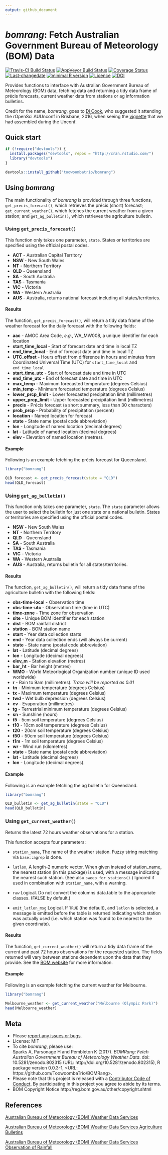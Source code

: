```yaml
---
output: github_document
---
```


<!-- README.md is generated from README.Rmd. Please edit that file -->

# _bomrang_: Fetch Australian Government Bureau of Meteorology (BOM) Data

[![Travis-CI Build Status](https://travis-ci.org/ToowoombaTrio/bomrang.svg?branch=master)](https://travis-ci.org/ToowoombaTrio/bomrang)
[![AppVeyor Build Status](https://ci.appveyor.com/api/projects/status/github/ToowoombaTrio/bomrang?branch=master&svg=true)](https://ci.appveyor.com/project/ToowoombaTrio/bomrang)
[![Coverage Status](https://img.shields.io/codecov/c/github/ToowoombaTrio/bomrang/master.svg)](https://codecov.io/github/ToowoombaTrio/bomrang?branch=master)
[![Last-changedate](https://img.shields.io/badge/last%20change-`r gsub('-', '--', Sys.Date())`-brightgreen.svg)](https://github.com/toowoombatrio/bomrang/commits/master) 
[![minimal R version](https://img.shields.io/badge/R%3E%3D-`r as.character(getRversion())`-brightgreen.svg)](https://cran.r-project.org/)
[![Licence](https://img.shields.io/github/license/mashape/apistatus.svg)](http://choosealicense.com/licenses/mit/) 
[![DOI](https://zenodo.org/badge/DOI/10.5281/zenodo.802320.svg)](https://doi.org/10.5281/zenodo.802320)

Provides functions to interface with Australian Government Bureau of Meteorology (BOM) data, fetching data and returning a tidy data frame of précis forecasts, current weather data from stations or ag information bulletins.

Credit for the name, _bomrang_, goes to [Di Cook](http://dicook.github.io), who suggested it attending the rOpenSci AUUnconf in Brisbane, 2016, when seeing the [vignette](https://github.com/saundersk1/auunconf16/blob/master/Vignette_BoM.pdf) that we had assembled during the Unconf.

## Quick start

```r
if (!require("devtools")) {
  install.packages("devtools", repos = "http://cran.rstudio.com/") 
  library("devtools")
}

devtools::install_github("toowoombatrio/bomrang")
```

## Using _bomrang_

The main functionality of _bomrang_ is provided through three functions, `get_precis_forecast()`, which retrieves the précis (short) forecast; `get_current_weather()`, which fetches the current weather from a given station; and `get_ag_bulletin()`, which retrieves the agriculture bulletin. 

### Using `get_precis_forecast()`

This function only takes one parameter, `state`. States or territories are specified using the official postal codes.

* **ACT** - Australian Capital Territory  
* **NSW** - New South Wales  
* **NT** - Northern Territory  
* **QLD** - Queensland  
* **SA** - South Australia  
* **TAS** - Tasmania  
* **VIC** - Victoria  
* **WA** - Western Australia  
* **AUS** - Australia, returns national forecast including all states/territories.

#### Results

The function, `get_precis_forecast()`, will return a tidy data frame of the weather forecast for the daily forecast with the following fields:

* **aac** - AMOC Area Code, _e.g._, WA_MW008, a unique identifier for each location  
* **start_time_local** - Start of forecast date and time in local TZ  
* **end_time_local** - End of forecast date and time in local TZ  
* **UTC_offset** -  Hours offset from difference in hours and minutes from Coordinated Universal Time (UTC) for `start_time_local` and `end_time_local`
* **start_time_utc** - Start of forecast date and time in UTC  
* **end_time_utc** - End of forecast date and time in UTC  
* **max_temp** - Maximum forecasted temperature (degrees Celsius)  
* **min_temp** - Minimum forecasted temperature (degrees Celsius)  
* **lower_prcp_limit** - Lower forecasted precipitation limit (millimetres)  
* **upper_prcp_limit** - Upper forecasted precipitation limit (millimetres)  
* **precis** - Précis forecast (a short summary, less than 30 characters)  
* **prob_prcp** - Probability of precipitation (percent)  
* **location** - Named location for forecast  
* **state** - State name (postal code abbreviation)  
* **lon** - Longitude of named location (decimal degrees)  
* **lat** - Latitude of named location (decimal degrees)  
* **elev** - Elevation of named location (metres).

#### Example

Following is an example fetching the précis forecast for Queensland.

```r
library("bomrang")

QLD_forecast <- get_precis_forecast(state = "QLD")
head(QLD_forecast)
```

### Using `get_ag_bulletin()`

This function only takes one parameter, `state`. The `state` parameter allows the user to select the bulletin for just one state or a national bulletin. States or territories are specified using the official postal codes.

* **NSW** - New South Wales  
* **NT** - Northern Territory  
* **QLD** - Queensland  
* **SA** - South Australia  
* **TAS** - Tasmania  
* **VIC** - Victoria  
* **WA** - Western Australia  
* **AUS** - Australia, returns bulletin for all states/territories.

#### Results

The function, `get_ag_bulletin()`, will return a tidy data frame of the agriculture bulletin with the following fields:

* **obs-time-local** - Observation time  
* **obs-time-utc** - Observation time (time in UTC)  
* **time-zone** - Time zone for observation  
* **site** - Unique BOM identifier for each station  
* **dist** - BOM rainfall district  
* **station** - BOM station name  
* **start** - Year data collection starts  
* **end** - Year data collection ends (will always be current)  
* **state** - State name (postal code abbreviation)  
* **lat** - Latitude (decimal degrees)  
* **lon** - Longitude (decimal degrees)  
* **elev_m** - Station elevation (metres)  
* **bar_ht** - Bar height (metres)  
* **WMO** - World Meteorlogical Organization number (unique ID used worldwide)
* **r** - Rain to 9am (millimetres). _Trace will be reported as 0.01_  
* **tn** - Minimum temperature (degrees Celsius)  
* **tx** - Maximum temperature (degrees Celsius)  
* **twd** - Wet bulb depression (degrees Celsius)  
* **ev** - Evaporation (millimetres)  
* **tg** - Terrestrial minimum temperature (degrees Celsius)  
* **sn** - Sunshine (hours)  
* **t5** - 5cm soil temperature (degrees Celsius)  
* **t10** - 10cm soil temperature (degrees Celsius)  
* **t20** - 20cm soil temperature (degrees Celsius)  
* **t50** - 50cm soil temperature (degrees Celsius)  
* **t1m** - 1m soil temperature (degrees Celsius)  
* **wr** - Wind run (kilometres)  
* **state** - State name (postal code abbreviation)  
* **lat** - Latitude (decimal degrees)  
* **lon** - Longitude (decimal degrees).


#### Example

Following is an example fetching the ag bulletin for Queensland.

```r
library("bomrang")

QLD_bulletin <- get_ag_bulletin(state = "QLD")
head(QLD_bulletin)
```

### Using `get_current_weather()`
Returns the latest 72 hours weather observations for a station.

This function accepts four parameters:

* `station_name`, The name of the weather station. Fuzzy string matching via `base::agrep` is done.

* `latlon`, A length-2 numeric vector. When given instead of station_name, the nearest station (in this package) is used, with a message indicating the nearest such station. (See also `sweep_for_stations()`.) Ignored if used in combination with `station_name`, with a warning.

* `raw` Logical. Do not convert the columns data.table to the appropriate classes. (FALSE by default.)

* `emit_latlon_msg` Logical. If `TRUE` (the default), and `latlon` is selected, a message is emitted before the table is returned indicating which station was actually used (i.e. which station was found to be nearest to the given coordinate).

#### Results

The function, `get_current_weather()` will return a tidy data frame of the current and past 72 hours observations for the requested station. The fields returned will vary between stations dependent upon the data that they provide. See the [BOM website](http://www.bom.gov.au/catalogue/observations/about-weather-observations.shtml) for more information.

#### Example

Following is an example fetching the current weather for Melbourne.

```r
library("bomrang")

Melbourne_weather <- get_current_weather("Melbourne (Olympic Park)")
head(Melbourne_weather)
```

## Meta

* Please [report any issues or bugs](https://github.com/ToowoombaTrio/bomrang/issues).  
* License: MIT  
* To cite _bomrang_, please use:  
  Sparks A, Parsonage H and Pembleton K (2017). _BOMRang: Fetch Australian Government Bureau of Meteorology Weather Data_. doi: 10.5281/zenodo.802315 (URL: http://doi.org/10.5281/zenodo.802315), R package version 0.0.3-1, <URL: https://github.com/ToowoombaTrio/BOMRang>.  
* Please note that this project is released with a [Contributor Code of Conduct](CONDUCT.md). By participating in this project you agree to abide by its terms.  
* BOM Copyright Notice http://reg.bom.gov.au/other/copyright.shtml  

## References

[Australian Bureau of Meteorology (BOM) Weather Data Services](http://www.bom.gov.au/catalogue/data-feeds.shtml)

[Australian Bureau of Meteorology (BOM) Weather Data Services Agriculture Bulletins](http://www.bom.gov.au/catalogue/observations/about-agricultural.shtml)

[Australian Bureau of Meteorology (BOM) Weather Data Services Observation of Rainfall](http://www.bom.gov.au/climate/how/observations/rain-measure.shtml)

